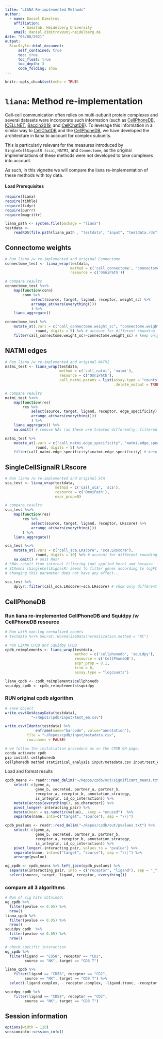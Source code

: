 ```yaml
---
title: "LIANA Re-implemented Methods"
author:
  - name: Daniel Dimitrov
    affiliation:
        - Saezlab, Heidelberg University
    email: daniel.dimitrov@uni-heidelberg.de
date: "03/08/2021"
output: 
  BiocStyle::html_document:
      self_contained: true
      toc: true
      toc_float: true
      toc_depth: 3
      code_folding: show
---
```



```r
knitr::opts_chunk$set(echo = TRUE)
```



# `liana`: Method re-implementation

Cell-cell communication often relies on multi-subunit protein complexes and several datasets were incorporate such information (such as [CellPhoneDB](https://www.nature.com/articles/s41596-020-0292-x), [ICELLNET](https://www.nature.com/articles/s41467-021-21244-x), [Baccin2019](https://www.nature.com/articles/s41556-019-0439-6), and [CellChatDB](https://www.nature.com/articles/s41467-021-21246-9)). To leverage this information in a similar way to [CellChatDB](https://www.nature.com/articles/s41467-021-21246-9) and the [CellPhoneDB](https://www.nature.com/articles/s41596-020-0292-x), we have developed the architecture in liana to account for complex subunits.

This is particularly relevant for the measures introduced by `SingleCellSignalR (sca)`, `NATMI`, and `Connectome`, as the original implementations of these methods were not developed to take complexes into account.

As such, in this vignette we will compare the liana re-implementation of these methods with toy data.


#### Load Prerequisites
```r
require(liana)
require(tibble)
require(tidyr)
require(purrr)
require(magrittr)

liana_path <- system.file(package = "liana")
testdata <-
    readRDS(file.path(liana_path , "testdata", "input", "testdata.rds"))
```

## Connectome weights
```r
# Run liana /w re-implemented and original Connectome
connectome_test <- liana_wrap(testdata,
                              method = c('call_connectome', 'connectome'),
                              resource = c('OmniPath'))

# compare results
connectome_test %<>% 
    map(function(conn)
        conn %>%
            select(source, target, ligand, receptor, weight_sc) %>%
            arrange_at(vars(everything()))
            ) %>%
    liana_aggregate()

connectome_test %>%
    mutate_at(.vars = c("call_connectome.weight_sc", "connectome.weight_sc"),
              round, digits = 5) %>% # account for different rounding
    filter(call_connectome.weight_sc!=connectome.weight_sc) # keep only different

```


## NATMI edges
```r
# Run liana /w re-implemented and original NATMI
natmi_test <- liana_wrap(testdata,
                         method = c('call_natmi', 'natmi'),
                         resource = c('OmniPath'),
                         call_natmi.params = list(assay.type = "counts",
                                                  .delete_output = TRUE))

# compare results
natmi_test %<>%
    map(function(res)
        res %>%
            select(source, target, ligand, receptor, edge_specificity) %>%
            arrange_at(vars(everything()))
            ) %>%
    liana_aggregate() %>%
    na.omit() # remove NAs (as these are treated differently, filtered in NATMI, assigned 0s in LIANA)

natmi_test %>%
    mutate_at(.vars = c("call_natmi.edge_specificity", "natmi.edge_specificity"),
              round, digits = 5) %>%
    filter(call_natmi.edge_specificity!=natmi.edge_specificity) # keep only different

```


## SingleCellSignalR LRscore
```r
# Run liana /w re-implemented and original SCA
sca_test <- liana_wrap(testdata,
                       method = c('call_sca', 'sca'),
                       resource = c('OmniPath'),
                       expr_prop=0)

# compare results
sca_test %<>% 
    map(function(res)
        res %>%
            select(source, target, ligand, receptor, LRscore) %>%
            arrange_at(vars(everything()))
        ) %>%
    liana_aggregate()

sca_test %<>%
    mutate_at(.vars = c("call_sca.LRscore", "sca.LRscore"),
              round, digits = 10) %>% # account for different rounding
    na.omit() # omit NAs*
# *NAs result from internal filtering (not applied here) and because
# SCAomni (SingleCellSignalR) seems to filter genes according to logFC and
# changing this parameter does not have any effect...
    
sca_test %>%
    dplyr::filter(call_sca.LRscore!=sca.LRscore) # show only different
```

## CellPhoneDB

### Run liana re-implemented CellPhoneDB and Squidpy /w CellPhoneDB resource
```r
# Run with non-log normalized counts
# testdata %<>% Seurat::NormalizeData(normalization.method = "RC")

# run LIANA CPDB and Squidpy CPDB
cpdb_reimplements <- liana_wrap(testdata,
                                method = c('cellphonedb', 'squidpy'),
                                resource = c('CellPhoneDB'),
                                expr_prop = 0.1,
                                trim = 0,
                                assay.type = "logcounts")

liana_cpdb <- cpdb_reimplements$cellphonedb
squidpy_cpdb <- cpdb_reimplements$squidpy
```

### RUN original cpdb algorithm
```r
# save object
write.csv(GetAssayData(testdata),
            "~/Repos/cpdb/input/test_em.csv")

write.csv(Idents(testdata) %>%
              enframe(name="barcode", value="annotation"),
          file = "~/Repos/cpdb/input/metadata.csv",
          row.names = FALSE)

# we follow the installation procedure as on the CPDB GH page.
conda activate cpdb
pip install cellphonedb
cellphonedb method statistical_analysis input/metadata.csv input/test_em.csv --counts-data hgnc_symbol --threshold 0.1
```

Load and format results
```r
cpdb_means <- readr::read_delim("~/Repos/cpdb/out/significant_means.txt") %>%
    select(-c(gene_a,
              gene_b, secreted, partner_a, partner_b,
              receptor_a, receptor_b, annotation_strategy,
              is_integrin, id_cp_interaction)) %>%
    mutate(across(everything(), as.character)) %>%
    pivot_longer(-interacting_pair) %>%
    mutate(mean = as.numeric(value), .keep = "unused")  %>%
    separate(name, into=c("target", "source"), sep = "\\|")

cpdb_pvalues <- readr::read_delim("~/Repos/cpdb/out/pvalues.txt") %>%
    select(-c(gene_a,
              gene_b, secreted, partner_a, partner_b,
              receptor_a, receptor_b, annotation_strategy,
              is_integrin, id_cp_interaction)) %>%
    pivot_longer(-interacting_pair, values_to = "pvalue") %>%
    separate(name, into=c("target", "source"), sep = "\\|") %>%
    arrange(pvalue)

og_cpdb <- cpdb_means %>% left_join(cpdb_pvalues) %>%
  separate(interacting_pair, into = c("receptor", "ligand"), sep = "_") %>%
  select(source, target, ligand, receptor, everything())
```

### compare all 3 algorithms
```r
# Num of sig hits obtained:
og_cpdb %>%
  filter(pvalue <= 0.05) %>% 
  nrow()
liana_cpdb %>%
  filter(pvalue <= 0.05) %>%
  nrow()
squidpy_cpdb  %>%
  filter(pvalue <= 0.05) %>%
  nrow()

# check specific interaction
og_cpdb %>%
  filter(ligand == "CD58", receptor == "CD2",
         source == "NK", target == "CD8 T")

liana_cpdb %>%
    filter(ligand == "CD58", receptor == "CD2",
         source == "NK", target == "CD8 T") %>%
  select(-ligand.complex, - receptor.complex, -ligand.trunc, -receptor.trunc)

squidpy_cpdb %>%
    filter(ligand == "CD58", receptor == "CD2",
         source == "NK", target == "CD8 T")

```


## Session information
```r
options(width = 120)
sessioninfo::session_info()
```

